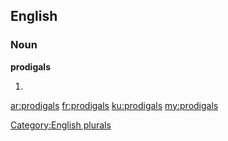 ==English==

===Noun===
'''prodigals'''

# {{plural of|prodigal}}

[[Category:English plurals]]

[[ar:prodigals]]
[[fr:prodigals]]
[[ku:prodigals]]
[[my:prodigals]]